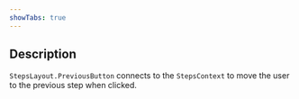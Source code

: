 ```yaml
---
showTabs: true
---
```


## Description

`StepsLayout.PreviousButton` connects to the `StepsContext` to move the user to the previous step when clicked.
